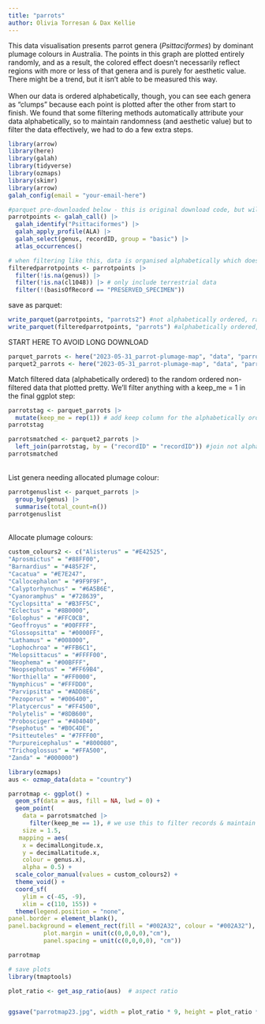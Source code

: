 ```yaml
---
title: "parrots"
author: Olivia Torresan & Dax Kellie 
---
```


This data visualisation presents parrot genera (*Psittaciformes*) by dominant plumage colours in Australia. The points in this graph are plotted entirely randomly, and as a result, the colored effect doesn't necessarily reflect regions with more or less of that genera and is purely for aesthetic value. There might be a trend, but it isn't able to be measured this way. \
\
When our data is ordered alphabetically, though, you can see each genera as "clumps" because each point is plotted after the other from start to finish. We found that some filtering methods automatically attribute your data alphabetically, so to maintain randomness (and aesthetic value) but to filter the data effectively, we had to do a few extra steps.

```r
library(arrow)
library(here)
library(galah)
library(tidyverse)
library(ozmaps)
library(skimr)
library(arrow)
galah_config(email = "your-email-here")
```

```r
#parquet pre-downloaded below - this is original download code, but will take some time to download
parrotpoints <- galah_call() |>
  galah_identify("Psittaciformes") |>
  galah_apply_profile(ALA) |>
  galah_select(genus, recordID, group = "basic") |>
  atlas_occurrences()
```


```r
# when filtering like this, data is organised alphabetically which doesn't give our map the desired effect
filteredparrotpoints <- parrotpoints |>
  filter(!is.na(genus)) |>
  filter(!is.na(cl1048)) |> # only include terrestrial data 
  filter(!(basisOfRecord == "PRESERVED_SPECIMEN"))
```

save as parquet:

```r
write_parquet(parrotpoints, "parrots2") #not alphabetically ordered, random data 
write_parquet(filteredparrotpoints, "parrots") #alphabetically ordered, filtered data 
```

START HERE TO AVOID LONG DOWNLOAD

```r
parquet_parrots <- here("2023-05-31_parrot-plumage-map", "data", "parrots")
parquet2_parrots <- here("2023-05-31_parrot-plumage-map", "data", "parrots2")
```

Match filtered data (alphabetically ordered) to the random ordered non-filtered data that plotted pretty. We'll filter anything with a keep_me = 1 in the final ggplot step:

```r
parrotstag <- parquet_parrots |>
  mutate(keep_me = rep(1)) # add keep column for the alphabetically ordered / filtered data 
parrotstag
```

```r
parrotsmatched <- parquet2_parrots |>
  left_join(parrotstag, by = ("recordID" = "recordID")) #join not alphabetically ordered data (non filtered) to the alphabetically ordered data (filtered) by record_ID column to maintain random order. 
parrotsmatched
```

\
List genera needing allocated plumage colour:

```r
parrotgenuslist <- parquet_parrots |>
  group_by(genus) |>
  summarise(total_count=n()) 
parrotgenuslist
```

\
Allocate plumage colours:

```r
custom_colours2 <- c("Alisterus" = "#E42525",
"Aprosmictus" = "#88FF00",
"Barnardius" = "#485F2F",
"Cacatua" = "#E7E247",
"Callocephalon" = "#9F9F9F",
"Calyptorhynchus" = "#6A5B6E",
"Cyanoramphus" = "#728639",
"Cyclopsitta" = "#B3FF5C",
"Eclectus" = "#8B0000",
"Eolophus" = "#FFC0CB",
"Geoffroyus" = "#00FFFF",
"Glossopsitta" = "#0000FF",
"Lathamus" = "#008000",
"Lophochroa" = "#FFB6C1",
"Melopsittacus" = "#FFFF00",
"Neophema" = "#00BFFF",
"Neopsephotus" = "#FF69B4",
"Northiella" = "#FF0000",
"Nymphicus" = "#FFFDD0",
"Parvipsitta" = "#ADD8E6",
"Pezoporus" = "#006400",
"Platycercus" = "#FF4500",
"Polytelis" = "#8DB600",
"Probosciger" = "#404040",
"Psephotus" = "#B0C4DE",
"Psitteuteles" = "#7FFF00",
"Purpureicephalus" = "#800080",
"Trichoglossus" = "#FFA500",
"Zanda" = "#000000")

```

```r
library(ozmaps)
aus <- ozmap_data(data = "country")

parrotmap <- ggplot() +
  geom_sf(data = aus, fill = NA, lwd = 0) +
  geom_point(
    data = parrotsmatched |>
      filter(keep_me == 1), # we use this to filter records & maintain random ordering. it also removes ocean points 
    size = 1.5,
   mapping = aes(
    x = decimalLongitude.x,
    y = decimalLatitude.x,
    colour = genus.x),
    alpha = 0.5) +
  scale_color_manual(values = custom_colours2) +
  theme_void() +
  coord_sf(
    ylim = c(-45, -9),
    xlim = c(110, 155)) +
  theme(legend.position = "none",
panel.border = element_blank(),
panel.background = element_rect(fill = "#002A32", colour = "#002A32"), # remove white space from x/y region
          plot.margin = unit(c(0,0,0,0),"cm"),
          panel.spacing = unit(c(0,0,0,0), "cm"))

parrotmap

```

```r
# save plots
library(tmaptools)

plot_ratio <- get_asp_ratio(aus)  # aspect ratio


ggsave("parrotmap23.jpg", width = plot_ratio * 9, height = plot_ratio * 8.08)
```
